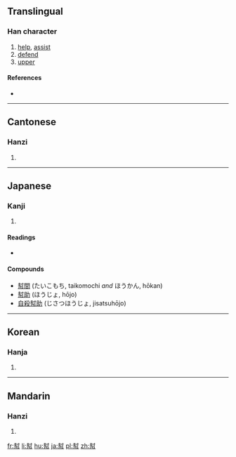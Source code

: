 {{also|帮|幫}}
==Translingual==

===Han character===
{{Han char|rn=50|rad=巾|as=09|sn=12|four=|canj=土戈中月 (GILB), X土戈中月 (XGILB)|ids=⿱[[封]][[巾]]}}

# [[help]], [[assist]]
# [[defend]]
# [[upper]]

====References====
* {{Han ref|kx=0334.250|dkj=08999|dj=0641.270|hdz=10746.070|uh=5E47|ud=24135}}

----

==Cantonese==

===Hanzi===
{{yue-hanzi|jyut=[[bong1]]|y=bong1}}

# {{defn|lang=yue|sort=巾09}}

----

==Japanese==

===Kanji===
{{ja-kanji|grade=|rs=巾09}}

# {{defn|lang=ja|sort=巾09}}

====Readings====
* {{ja-readings|on=[[ほう]] (hō)|kun=[[たすける]] (tasukeru)}}

====Compounds====
* [[幇間]] (たいこもち, taikomochi ''and'' ほうかん, hōkan)
* [[幇助]] (ほうじょ, hōjo)
* [[自殺幇助]] (じさつほうじょ, jisatsuhōjo)

----

==Korean==

===Hanja===
{{ko-hanja|hangeul=방|rv=bang|mr=pang}}

# {{defn|lang=ko|sort=巾09}}

----

==Mandarin==

===Hanzi===
{{cmn-hanzi|pin=[[bāng]] ([[bang1]])|wg=pang<sup>1</sup>}}

# {{defn|lang=cmn|sort=巾09}}

[[fr:幇]]
[[li:幇]]
[[hu:幇]]
[[ja:幇]]
[[pl:幇]]
[[zh:幇]]